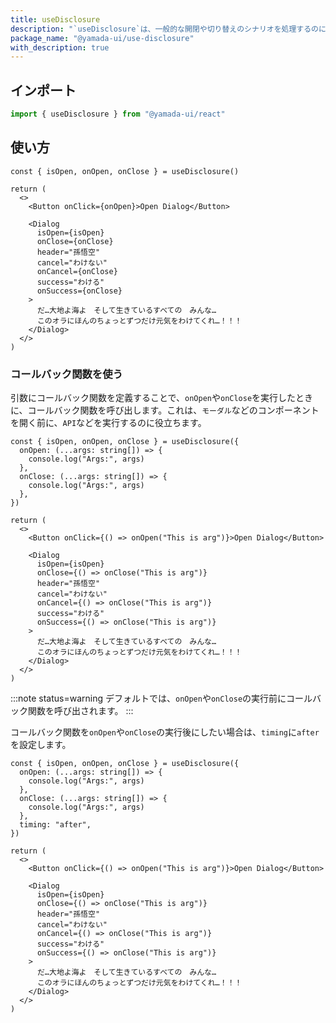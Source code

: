 ```yaml
---
title: useDisclosure
description: "`useDisclosure`は、一般的な開閉や切り替えのシナリオを処理するのに役立つカスタムフックです。`Modal`、`Dialog`、`Drawer`などのコンポーネントを制御するために使用できます。"
package_name: "@yamada-ui/use-disclosure"
with_description: true
---
```


## インポート

```ts
import { useDisclosure } from "@yamada-ui/react"
```

## 使い方

```tsx functional=true
const { isOpen, onOpen, onClose } = useDisclosure()

return (
  <>
    <Button onClick={onOpen}>Open Dialog</Button>

    <Dialog
      isOpen={isOpen}
      onClose={onClose}
      header="孫悟空"
      cancel="わけない"
      onCancel={onClose}
      success="わける"
      onSuccess={onClose}
    >
      だ…大地よ海よ　そして生きているすべての　みんな…
      このオラにほんのちょっとずつだけ元気をわけてくれ…！！！
    </Dialog>
  </>
)
```

### コールバック関数を使う

引数にコールバック関数を定義することで、`onOpen`や`onClose`を実行したときに、コールバック関数を呼び出します。これは、`モーダル`などのコンポーネントを開く前に、`API`などを実行するのに役立ちます。

```tsx functional=true
const { isOpen, onOpen, onClose } = useDisclosure({
  onOpen: (...args: string[]) => {
    console.log("Args:", args)
  },
  onClose: (...args: string[]) => {
    console.log("Args:", args)
  },
})

return (
  <>
    <Button onClick={() => onOpen("This is arg")}>Open Dialog</Button>

    <Dialog
      isOpen={isOpen}
      onClose={() => onClose("This is arg")}
      header="孫悟空"
      cancel="わけない"
      onCancel={() => onClose("This is arg")}
      success="わける"
      onSuccess={() => onClose("This is arg")}
    >
      だ…大地よ海よ　そして生きているすべての　みんな…
      このオラにほんのちょっとずつだけ元気をわけてくれ…！！！
    </Dialog>
  </>
)
```

:::note status=warning
デフォルトでは、`onOpen`や`onClose`の実行前にコールバック関数を呼び出されます。
:::

コールバック関数を`onOpen`や`onClose`の実行後にしたい場合は、`timing`に`after`を設定します。

```tsx functional=true
const { isOpen, onOpen, onClose } = useDisclosure({
  onOpen: (...args: string[]) => {
    console.log("Args:", args)
  },
  onClose: (...args: string[]) => {
    console.log("Args:", args)
  },
  timing: "after",
})

return (
  <>
    <Button onClick={() => onOpen("This is arg")}>Open Dialog</Button>

    <Dialog
      isOpen={isOpen}
      onClose={() => onClose("This is arg")}
      header="孫悟空"
      cancel="わけない"
      onCancel={() => onClose("This is arg")}
      success="わける"
      onSuccess={() => onClose("This is arg")}
    >
      だ…大地よ海よ　そして生きているすべての　みんな…
      このオラにほんのちょっとずつだけ元気をわけてくれ…！！！
    </Dialog>
  </>
)
```

